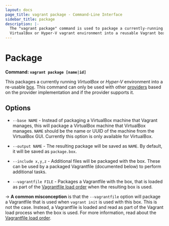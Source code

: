 ```yaml
---
layout: docs
page_title: vagrant package - Command-Line Interface
sidebar_title: package
description: |-
  The "vagrant package" command is used to package a currently-running
  VirtualBox or Hyper-V vagrant environment into a reusable Vagrant box.
---
```


# Package

**Command: `vagrant package [name|id]`**

This packages a currently running _VirtualBox_ or _Hyper-V_ environment into a
re-usable [box](/docs/boxes). This command can only be used with
other [providers](/docs/providers/) based on the provider implementation
and if the provider supports it.

## Options

- `--base NAME` - Instead of packaging a VirtualBox machine that Vagrant
  manages, this will package a VirtualBox machine that VirtualBox manages.
  `NAME` should be the name or UUID of the machine from the VirtualBox GUI.
  Currently this option is only available for VirtualBox.

- `--output NAME` - The resulting package will be saved as `NAME`. By default,
  it will be saved as `package.box`.

- `--include x,y,z` - Additional files will be packaged with the box. These
  can be used by a packaged Vagrantfile (documented below) to perform additional
  tasks.

- `--vagrantfile FILE` - Packages a Vagrantfile with the box, that is loaded
  as part of the [Vagrantfile load order](/docs/vagrantfile/#load-order)
  when the resulting box is used.

-> **A common misconception** is that the `--vagrantfile`
option will package a Vagrantfile that is used when `vagrant init`
is used with this box. This is not the case. Instead, a Vagrantfile
is loaded and read as part of the Vagrant load process when the box is
used. For more information, read about the [Vagrantfile load order](/docs/vagrantfile/#load-order).
